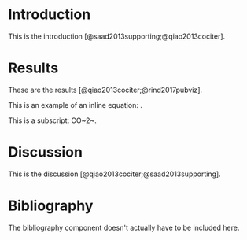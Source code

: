 
# Introduction

This is the introduction [@saad2013supporting;@qiao2013cociter].

# Results

These are the results [@qiao2013cociter;@rind2017pubviz].

This is an example of an inline equation: <InlineEquation tex="\int_0^\infty x^2 dx"/>.

This is a subscript: CO~2~.


# Discussion

This is the discussion [@qiao2013cociter;@saad2013supporting].

# Bibliography

The bibliography component doesn't actually have to be included here.
<Bibliography />